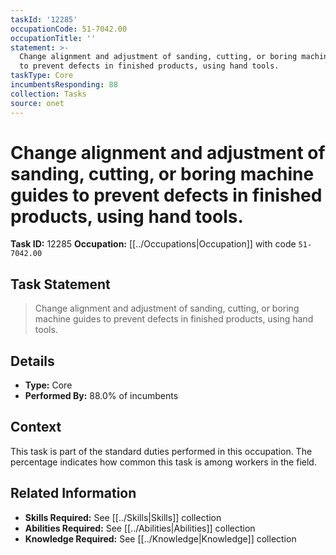 ```yaml
---
taskId: '12285'
occupationCode: 51-7042.00
occupationTitle: ''
statement: >-
  Change alignment and adjustment of sanding, cutting, or boring machine guides
  to prevent defects in finished products, using hand tools.
taskType: Core
incumbentsResponding: 88
collection: Tasks
source: onet
---
```

# Change alignment and adjustment of sanding, cutting, or boring machine guides to prevent defects in finished products, using hand tools.

**Task ID:** 12285
**Occupation:** [[../Occupations|Occupation]] with code `51-7042.00`

## Task Statement

> Change alignment and adjustment of sanding, cutting, or boring machine guides to prevent defects in finished products, using hand tools.

## Details

- **Type:** Core
- **Performed By:** 88.0% of incumbents

## Context

This task is part of the standard duties performed in this occupation. The percentage indicates how common this task is among workers in the field.

## Related Information

- **Skills Required:** See [[../Skills|Skills]] collection
- **Abilities Required:** See [[../Abilities|Abilities]] collection
- **Knowledge Required:** See [[../Knowledge|Knowledge]] collection
